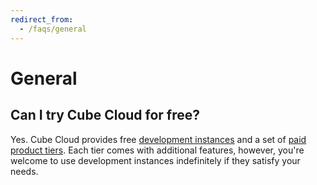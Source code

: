 ```yaml
---
redirect_from:
  - /faqs/general
---
```


# General

## Can I try Cube Cloud for free?

Yes. Cube Cloud provides free
[development instances](/product/deployment/cloud/deployment-types#development-instance)
and a set of [paid product tiers](https://cube.dev/pricing). Each tier comes with
additional features, however, you're welcome to use development instances
indefinitely if they satisfy your needs.
